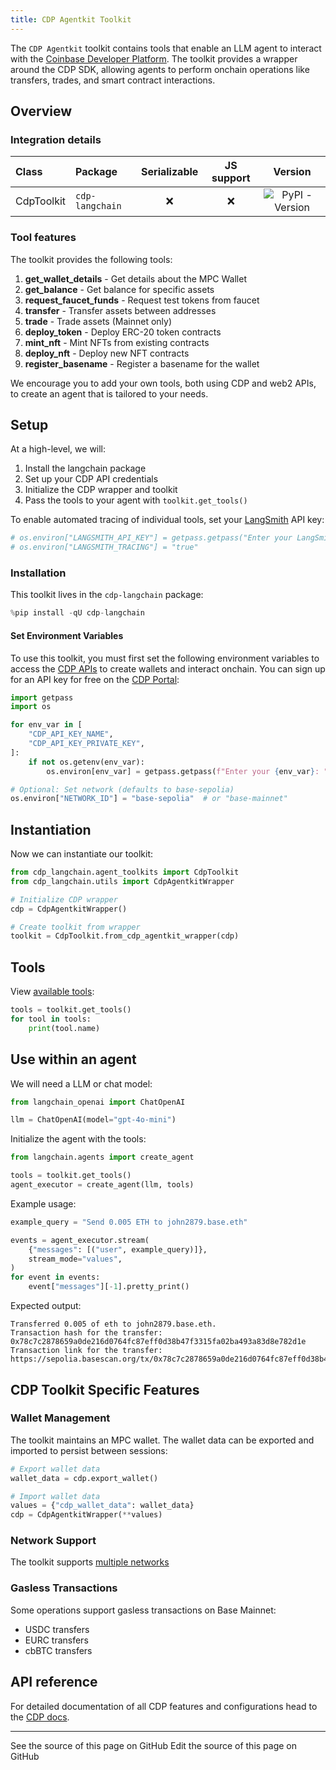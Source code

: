 ```yaml
---
title: CDP Agentkit Toolkit
---
```


The `CDP Agentkit` toolkit contains tools that enable an LLM agent to interact with the [Coinbase Developer Platform](https://docs.cdp.coinbase.com/). The toolkit provides a wrapper around the CDP SDK, allowing agents to perform onchain operations like transfers, trades, and smart contract interactions.

## Overview

### Integration details

| Class | Package | Serializable | JS support |  Version |
| :--- | :--- | :---: | :---: | :---: |
| CdpToolkit | `cdp-langchain` | ❌ | ❌ |  ![PyPI - Version](https://img.shields.io/pypi/v/cdp-langchain?style=flat-square&label=%20) |

### Tool features

The toolkit provides the following tools:

1. **get_wallet_details** - Get details about the MPC Wallet
2. **get_balance** - Get balance for specific assets
3. **request_faucet_funds** - Request test tokens from faucet
4. **transfer** - Transfer assets between addresses
5. **trade** - Trade assets (Mainnet only)
6. **deploy_token** - Deploy ERC-20 token contracts
7. **mint_nft** - Mint NFTs from existing contracts
8. **deploy_nft** - Deploy new NFT contracts
9. **register_basename** - Register a basename for the wallet

We encourage you to add your own tools, both using CDP and web2 APIs, to create an agent that is tailored to your needs.

## Setup

At a high-level, we will:

1. Install the langchain package
2. Set up your CDP API credentials
3. Initialize the CDP wrapper and toolkit
4. Pass the tools to your agent with `toolkit.get_tools()`

To enable automated tracing of individual tools, set your [LangSmith](https://docs.smith.langchain.com/) API key:

```python
# os.environ["LANGSMITH_API_KEY"] = getpass.getpass("Enter your LangSmith API key: ")
# os.environ["LANGSMITH_TRACING"] = "true"
```

### Installation

This toolkit lives in the `cdp-langchain` package:

```python
%pip install -qU cdp-langchain
```

#### Set Environment Variables

To use this toolkit, you must first set the following environment variables to access the [CDP APIs](https://docs.cdp.coinbase.com/mpc-wallet/docs/quickstart) to create wallets and interact onchain. You can sign up for an API key for free on the [CDP Portal](https://cdp.coinbase.com/):

```python
import getpass
import os

for env_var in [
    "CDP_API_KEY_NAME",
    "CDP_API_KEY_PRIVATE_KEY",
]:
    if not os.getenv(env_var):
        os.environ[env_var] = getpass.getpass(f"Enter your {env_var}: ")

# Optional: Set network (defaults to base-sepolia)
os.environ["NETWORK_ID"] = "base-sepolia"  # or "base-mainnet"
```

## Instantiation

Now we can instantiate our toolkit:

```python
from cdp_langchain.agent_toolkits import CdpToolkit
from cdp_langchain.utils import CdpAgentkitWrapper

# Initialize CDP wrapper
cdp = CdpAgentkitWrapper()

# Create toolkit from wrapper
toolkit = CdpToolkit.from_cdp_agentkit_wrapper(cdp)
```

## Tools

View [available tools](#tool-features):

```python
tools = toolkit.get_tools()
for tool in tools:
    print(tool.name)
```

## Use within an agent

We will need a LLM or chat model:

```python
from langchain_openai import ChatOpenAI

llm = ChatOpenAI(model="gpt-4o-mini")
```

Initialize the agent with the tools:

```python
from langchain.agents import create_agent

tools = toolkit.get_tools()
agent_executor = create_agent(llm, tools)
```

Example usage:

```python
example_query = "Send 0.005 ETH to john2879.base.eth"

events = agent_executor.stream(
    {"messages": [("user", example_query)]},
    stream_mode="values",
)
for event in events:
    event["messages"][-1].pretty_print()
```

Expected output:

```
Transferred 0.005 of eth to john2879.base.eth.
Transaction hash for the transfer: 0x78c7c2878659a0de216d0764fc87eff0d38b47f3315fa02ba493a83d8e782d1e
Transaction link for the transfer: https://sepolia.basescan.org/tx/0x78c7c2878659a0de216d0764fc87eff0d38b47f3315fa02ba493a83d8e782d1
```

## CDP Toolkit Specific Features

### Wallet Management

The toolkit maintains an MPC wallet. The wallet data can be exported and imported to persist between sessions:

```python
# Export wallet data
wallet_data = cdp.export_wallet()

# Import wallet data
values = {"cdp_wallet_data": wallet_data}
cdp = CdpAgentkitWrapper(**values)
```

### Network Support

The toolkit supports [multiple networks](https://docs.cdp.coinbase.com/cdp-sdk/docs/networks)

### Gasless Transactions

Some operations support gasless transactions on Base Mainnet:

- USDC transfers
- EURC transfers
- cbBTC transfers

## API reference

For detailed documentation of all CDP features and configurations head to the [CDP docs](https://docs.cdp.coinbase.com/mpc-wallet/docs/welcome).

---

<CardGroup cols={2}>
  <Card title="View Source" icon="eye" href="https://github.com/langchain-ai/docs/blob/main/src/oss/python/integrations/tools/cdp_agentkit.mdx">
    See the source of this page on GitHub
  </Card>
  <Card title="Edit Source" icon="pen-to-square" href="https://github.com/langchain-ai/docs/edit/main/src/oss/python/integrations/tools/cdp_agentkit.mdx">
    Edit the source of this page on GitHub
  </Card>
</CardGroup>
